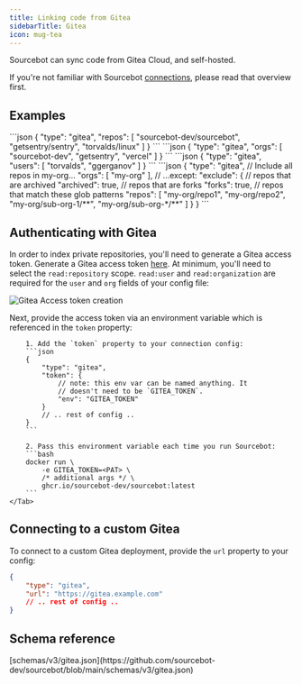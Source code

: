 ```yaml
---
title: Linking code from Gitea
sidebarTitle: Gitea
icon: mug-tea
---
```



Sourcebot can sync code from Gitea Cloud, and self-hosted.

If you're not familiar with Sourcebot [connections](/docs/connections/overview), please read that overview first.

## Examples

<AccordionGroup>
    <Accordion title="Sync individual repos">
        ```json
        {
            "type": "gitea",
            "repos": [
                "sourcebot-dev/sourcebot",
                "getsentry/sentry",
                "torvalds/linux"
            ]
        }
        ```
    </Accordion>
    <Accordion title="Sync all repos in a organization">
        ```json
        {
            "type": "gitea",
            "orgs": [
                "sourcebot-dev",
                "getsentry",
                "vercel"
            ]
        }
        ```
    </Accordion>
    <Accordion title="Sync all repos owned by a user">
        ```json
        {
            "type": "gitea",
            "users": [
                "torvalds",
                "ggerganov"
            ]
        }
        ```
    </Accordion>
    <Accordion title="Exclude repos from syncing">
        ```json
        {
            "type": "gitea",
            // Include all repos in my-org...
            "orgs": [
                "my-org"
            ],
            // ...except:
            "exclude": {
                // repos that are archived
                "archived": true,
                // repos that are forks
                "forks": true,
                // repos that match these glob patterns
                "repos": [
                    "my-org/repo1",
                    "my-org/repo2",
                    "my-org/sub-org-1/**",
                    "my-org/sub-org-*/**"
                ]
            }
        }
        ```
    </Accordion>
</AccordionGroup>

## Authenticating with Gitea

In order to index private repositories, you'll need to generate a Gitea access token. Generate a Gitea access token [here](http://gitea.com/user/settings/applications). At minimum, you'll need to select the `read:repository` scope. `read:user` and `read:organization` are required for the `user` and `org` fields of your config file:

![Gitea Access token creation](/images/gitea_pat_creation.png)

Next, provide the access token via an environment variable which is referenced in the `token` property:

<Tabs>
    <Tab title="Environment Variable">

        1. Add the `token` property to your connection config:
        ```json
        {
            "type": "gitea",
            "token": {
                // note: this env var can be named anything. It
                // doesn't need to be `GITEA_TOKEN`.
                "env": "GITEA_TOKEN"
            }
            // .. rest of config ..
        }
        ```

        2. Pass this environment variable each time you run Sourcebot:
        ```bash
        docker run \
            -e GITEA_TOKEN=<PAT> \
            /* additional args */ \
            ghcr.io/sourcebot-dev/sourcebot:latest
        ```
    </Tab>
</Tabs>

## Connecting to a custom Gitea

To connect to a custom Gitea deployment, provide the `url` property to your config:

```json
{
    "type": "gitea",
    "url": "https://gitea.example.com"
    // .. rest of config ..
}
```

## Schema reference

<Accordion title="Reference">
[schemas/v3/gitea.json](https://github.com/sourcebot-dev/sourcebot/blob/main/schemas/v3/gitea.json)

<GiteaSchema />

</Accordion>